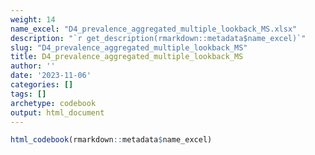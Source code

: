 ```yaml
---
weight: 14
name_excel: "D4_prevalence_aggregated_multiple_lookback_MS.xlsx"
description: "`r get_description(rmarkdown::metadata$name_excel)`"
slug: "D4_prevalence_aggregated_multiple_lookback_MS"
title: D4_prevalence_aggregated_multiple_lookback_MS
author: ''
date: '2023-11-06'
categories: []
tags: []
archetype: codebook
output: html_document
---
```


```r
html_codebook(rmarkdown::metadata$name_excel)
```
